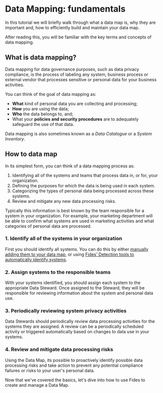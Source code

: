 
# Data Mapping: fundamentals

<TutorialKey duration="4" product="Fides" topic="Data Mapping"/>


In this tutorial we will briefly walk through what a data map is, why they are important and, how to efficiently build and maintain your data map.

After reading this, you will be familiar with the key terms and concepts of data mapping.

## What is data mapping?

Data mapping for data governance purposes, such as data privacy compliance, is the process of labeling any system, business process or external vendor that processes sensitive or personal data for your business activities. 

You can think of the goal of data mapping as:
* **What** kind of personal data you are collecting and processing;
* **How** you are using the data;
* **Who** the data belongs to, and;
* What your **policies and security procedures** are to adequately safeguard the use of that data.

Data mapping is also sometimes known as a *Data Catalogue* or a *System Inventory*.

## How to data map

In its simplest form, you can think of a data mapping process as:

1. Identifying all of the systems and teams that process data in, or for, your organization.
2. Defining the purposes for which the data is being used in each system.
3. Categorizing the types of personal data being processed across these systems.
4. Review and mitigate any new data processing risks.

Typically this information is best known by the team responsible for a system in your organization. For example, your marketing department will be able to confirm what systems are used in marketing activities and what categories of personal data are processed.

### 1. Identify all of the systems in your organization
First you should identify all systems. You can do this by either [manually adding them to your data map](/tutorials/data-mapping-adding-systems-manually), or using [Fides' Detection tools to automatically identify systems](./data-mapping-system-detection).

### 2. Assign systems to the responsible teams
With your systems identified, you should assign each system to the appropriate Data Steward. Once assigned to the Steward, they will be responsible for reviewing information about the system and personal data use.

### 3. Periodically reviewing system privacy activities
Data Stewards should periodically review data processing activities for the systems they are assigned. A review can be a periodically scheduled activity or  triggered automatically based on changes to data use in your systems.

### 4. Review and mitigate data processing risks
Using the Data Map, its possible to proactively identify possible data processing risks and take action to prevent any potential compliance failures or risks to your user's personal data.

Now that we've covered the basics, let's dive into how to use Fides to create and manage a Data Map.